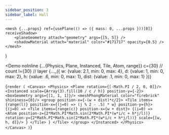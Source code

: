 ---
sidebar_position: 3
sidebar_label: Hall
---


    <mesh {...props} ref={usePlane(() => ({ mass: 0, ...props }))[0]} receiveShadow>
        <planeGeometry attach="geometry" args={[5, 5]} />
        <shadowMaterial attach="material" color="#171717" opacity={0.5} />
    </mesh>
)

<Demo noInline
  {...{Physics, Plane, Instanced, Tile, Atom, range}}
  c={30} // count
  l={30} // layer
  {..._({
      w: {value: 2.1, min: 0, max: 4},
      d: {value: 1, min: 0, max: 2},
      h: {value: .6, min: 0, max: 1},
    dist: {value: .1, min: 0, max: 1}
  })}
>
{`render (
  <Canvas>
    <Physics>
      <Plane rotation={[-Math.PI / 2, 0, 0]}/>
      <Instanced scale={Array(3).fill(10 / c / h)} position-y={-2}>
        <boxGeometry args={[1, 1, 1]}/>
        <meshPhongMaterial color="firebrick" shininess={0}/>
        <group position-x={-(w + dist)*c/2}>
          <Tile
            items={range(l)}
            position-x={(j=0) => (j % 2 - .5) * w}
            position-y={h}>
            {(j=0) =>
              <Tile
                items={range(c)}
                position-x={w + dist}>
                {(i=0) =>
                  <Atom
                    position-z={2*Math.PI*Math.sin(2*Math.PI*(w*i/c + h*j/l))}
                    rotation-y={2*Math.PI*Math.sin(2*Math.PI*(w*i/c + h*j/l))}
                    scale={[w, h, d]}/>
                }
              </Tile>
            }
        </Tile>
        </group>
      </Instanced>
    </Physics>
  </Canvas>
)`}
</Demo>
